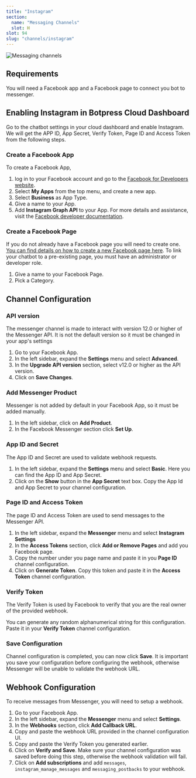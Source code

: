 ```yaml
---
title: "Instagram"
section:
  name: "Messaging Channels"
  slot: H
slot: 94
slug: "channels/instagram"
---
```


![Messaging channels](/docs/instagram-banner.png)

## Requirements

You will need a Facebook app and a Facebook page to connect you bot to messenger.

## Enabling Instagram in Botpress Cloud Dashboard

Go to the chatbot settings in your cloud dashboard and enable Instagram. We will get the APP ID, App Secret, Verify Token, Page ID and Access Token from the following steps.

### Create a Facebook App

To create a Facebook App,

1. log in to your Facebook account and go to the [Facebook for Developers website](https://developers.facebook.com/).
2. Select **My Apps** from the top menu, and create a new app.
3. Select **Business** as App Type.
4. Give a name to your App.
5. Add **Instagram Graph API** to your App.
   For more details and assistance, visit the [Facebook developer documentation](https://developers.facebook.com/docs/development).

### Create a Facebook Page

If you do not already have a Facebook page you will need to create one. [You can find details on how to create a new Facebook page here](https://www.facebook.com/pages/creation/). To link your chatbot to a pre-existing page, you must have an administrator or developer role.

1. Give a name to your Facebook Page.
2. Pick a Category.

## Channel Configuration

### API version

The messenger channel is made to interact with version 12.0 or higher of the Messenger API. It is not the default version so it must be changed in your app's settings

1. Go to your Facebook App.
1. In the left sidebar, expand the **Settings** menu and select **Advanced**.
1. In the **Upgrade API version** section, select v12.0 or higher as the API version.
1. Click on **Save Changes**.

### Add Messenger Product

Messenger is not added by default in your Facebook App, so it must be added manually.

1. In the left sidebar, click on **Add Product**.
1. In the Facebook Messenger section click **Set Up**.

### App ID and Secret

The App ID and Secret are used to validate webhook requests.

1. In the left sidebar, expand the **Settings** menu and select **Basic**. Here you can find the App ID and App Secret.
1. Click on the **Show** button in the **App Secret** text box. Copy the App Id and App Secret to your channel configuration.

### Page ID and Access Token

The page ID and Access Token are used to send messages to the Messenger API.

1. In the left sidebar, expand the **Messenger** menu and select **Instagram Settings**
1. In the **Access Tokens** section, click **Add or Remove Pages** and add you Facebook page.
1. Copy the number under you page name and paste it in you **Page ID** channel configuration.
1. Click on **Generate Token**. Copy this token and paste it in the **Access Token** channel configuration.

### Verify Token

The Verify Token is used by Facebook to verify that you are the real owner of the provided webhook.

You can generate any random alphanumerical string for this configuration. Paste it in your **Verify Token** channel configuration.

### Save Configuration

Channel configuration is completed, you can now click **Save**. It is important you save your configuration before configuring the webhook, otherwise Messenger will be unable to validate the webhook URL.

## Webhook Configuration

To receive messages from Messenger, you will need to setup a webhook.

1. Go to your Facebook App.
1. In the left sidebar, expand the **Messenger** menu and select **Settings**.
1. In the **Webhooks** section, click **Add Callback URL**.
1. Copy and paste the webhook URL provided in the channel configuration UI.
1. Copy and paste the Verify Token you generated earlier.
1. Click on **Verify and Save**. Make sure your channel configuration was saved before doing this step, otherwise the webhook validation will fail.
1. Click on **Add subscriptions** and add `messages`, `instagram_manage_messages` and `messaging_postbacks` to your webhook.

